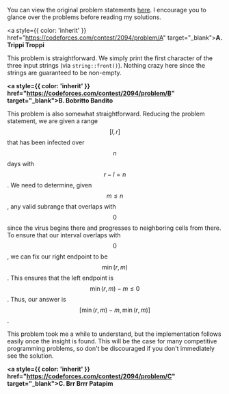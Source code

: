 You can view the original problem statements
<a href="https://codeforces.com/contest/1017" target="_blank">here</a>.
I encourage you to glance over the problems before reading my solutions.

<div className="h-5" />

<a style={{ color: 'inherit' }} href="https://codeforces.com/contest/2094/problem/A" target="_blank"><b>A. Trippi Troppi</b></a>

<div className="h-5" />

This problem is straightforward. We simply print the first character
of the three input strings (via ```string::front()```). Nothing crazy here
since the strings are guaranteed to be non-empty.

<div className="h-5" />

<b><a style={{ color: 'inherit' }} href="https://codeforces.com/contest/2094/problem/B" target="_blank">B. Bobritto Bandito</a></b>

<div className="h-5" />

This problem is also somewhat straightforward. Reducing the problem statement, we are
given a range $$[l, r]$$ that has been infected over $$n$$ days with $$r - l = n$$.
We need to determine, given $$m \leq n$$, any valid subrange that overlaps with $$0$$
since the virus begins there and progresses to neighboring cells from there.
To ensure that our interval overlaps with $$0$$, we can fix
our right endpoint to be $$\min(r, m)$$. This ensures that the left endpoint is
$$\min(r, m) - m \leq 0$$. Thus, our answer is $$[\min(r, m) - m, \min(r, m)]$$.

<div className="h-5" />

This problem took me a while to understand, but the implementation follows easily
once the insight is found. This will be the case for many competitive programming
problems, so don't be discouraged if you don't immediately see the solution.

<div className="h-5" />

<b><a style={{ color: 'inherit' }} href="https://codeforces.com/contest/2094/problem/C" target="_blank">C. Brr Brrr Patapim</a></b>

<div className="h-5" />

